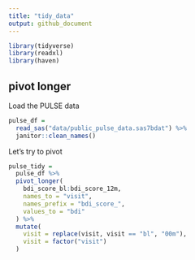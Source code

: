 ```yaml
---
title: "tidy_data"
output: github_document
---
```

 
```r
library(tidyverse)
library(readxl)
library(haven)
```

## pivot longer

Load the PULSE data

```r
pulse_df = 
  read_sas("data/public_pulse_data.sas7bdat") %>%
  janitor::clean_names()
```

Let's try to pivot

```r
pulse_tidy = 
  pulse_df %>%
  pivot_longer(
    bdi_score_bl:bdi_score_12m,
    names_to = "visit",
    names_prefix = "bdi_score_", 
    values_to = "bdi"
  ) %>%
  mutate(
    visit = replace(visit, visit == "bl", "00m"), 
    visit = factor("visit")
  )
```

